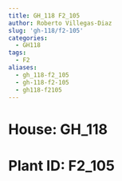 ```yaml
---
title: GH_118 F2_105
author: Roberto Villegas-Diaz
slug: 'gh-118/f2-105'
categories:
  - GH118
tags:
  - F2
aliases:
  - gh_118-f2_105
  - gh-118-f2-105
  - gh118-f2105
---
```


# **House**: GH_118
# **Plant ID**: F2_105
